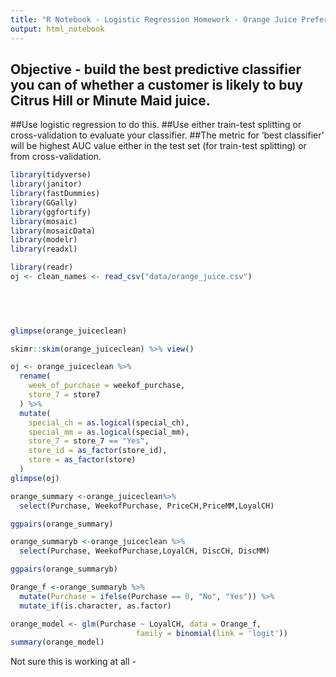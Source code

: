 ```yaml
---
title: "R Notebook - Logistic Regression Homework - Orange Juice Preferences"
output: html_notebook
---
```



## Objective - build the best predictive classifier you can of whether a customer is likely to buy Citrus Hill or Minute Maid juice. 
##Use logistic regression to do this. 
##Use either train-test splitting or cross-validation to evaluate your classifier. 
##The metric for ‘best classifier’ will be highest AUC value either in the test set (for train-test splitting) or from cross-validation.


```r
library(tidyverse)
library(janitor)
library(fastDummies)
library(GGally)
library(ggfortify)
library(mosaic)
library(mosaicData)
library(modelr)
library(readxl)

```

```r
library(readr)
oj <- clean_names <- read_csv("data/orange_juice.csv")


  
  
```
```r
glimpse(orange_juiceclean)
```

```r
skimr::skim(orange_juiceclean) %>% view()
```


```r
oj <- orange_juiceclean %>%
  rename(
    week_of_purchase = weekof_purchase,
    store_7 = store7
  ) %>%
  mutate(
    special_ch = as.logical(special_ch),
    special_mm = as.logical(special_mm),
    store_7 = store_7 == "Yes",
    store_id = as_factor(store_id),
    store = as_factor(store)
  )
glimpse(oj)
```




```r
orange_summary <-orange_juiceclean%>%
  select(Purchase, WeekofPurchase, PriceCH,PriceMM,LoyalCH)
```

```r
ggpairs(orange_summary)
```

```r
orange_summaryb <-orange_juiceclean %>%
  select(Purchase, WeekofPurchase,LoyalCH, DiscCH, DiscMM)
```

```r
ggpairs(orange_summaryb)
```


```r
Orange_f <-orange_summaryb %>%
  mutate(Purchase = ifelse(Purchase == 0, "No", "Yes")) %>%
  mutate_if(is.character, as.factor)
```


```r
orange_model <- glm(Purchase ~ LoyalCH, data = Orange_f,
                            family = binomial(link = 'logit'))
summary(orange_model)
```

Not sure this is working at all -





